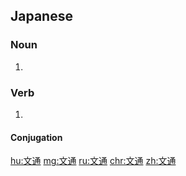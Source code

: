==Japanese==
{{ja-kanjitab|ぶん|つう|yomi=on}}

===Noun===
{{ja-noun|ぶんつう}}

# {{l|en|correspondence|id=reciprocal exchange of civilities, especially by letters}} {{gloss|reciprocal exchange of civilities, especially by letters}}

===Verb===
{{ja-verb-suru|ぶんつう}}

# {{l|en|correspond|id=To exchange messages, especially by postal letter, over a period of time}} {{gloss|To exchange messages, especially by postal letter, over a period of time}}

====Conjugation====
{{ja-suru|ぶんつう}}

[[hu:文通]]
[[mg:文通]]
[[ru:文通]]
[[chr:文通]]
[[zh:文通]]